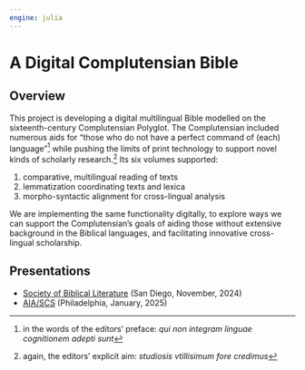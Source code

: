 ```yaml
---
engine: julia
---
```


# A Digital Complutensian Bible

## Overview

This project is developing a digital multilingual Bible modelled on the sixteenth-century Complutensian Polyglot. The Complutensian included numerous aids for "those who do not have a perfect command of (each) language"[^1] while pushing the limits of print technology to support novel kinds of scholarly research.[^2] Its six volumes supported:


1. comparative, multilingual reading of texts
2. lemmatization coordinating texts and lexica
3. morpho-syntactic alignment for cross-lingual analysis



We are implementing the same functionality digitally, to explore ways we can support the Complutensian's goals of aiding those without extensive background in the Biblical languages,  and facilitating innovative cross-lingual scholarship.







[^1]: in the words of the editors' preface: *qui non integram linguae cognitionem adepti sunt*



[^2]: again, the editors' explicit aim: *studiosis vtillisimum fore credimus*


## Presentations

- [Society of Biblical Literature](./presentations/sbl2024/) (San Diego, November, 2024)
- [AIA/SCS](./presentations/aia-scs2025/) (Philadelphia, January, 2025)
